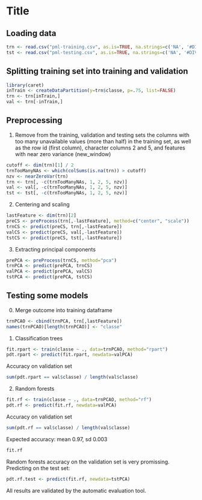 Title
========================================================

## Loading data
```r
trn <- read.csv("pml-training.csv", as.is=TRUE, na.strings=c('NA', '#DIV/0!', '""'))
tst <- read.csv("pml-testing.csv", as.is=TRUE, na.strings=c('NA', '#DIV/0!', '""'))
```

## Splitting training set into training and validation
```r
library(caret)
inTrain <- createDataPartition(y=trn$classe, p=.75, list=FALSE)
trn <- trn[inTrain,]
val <- trn[-inTrain,]
```

## Preprocessing

1. Remove from the training, validation and testing sets the columns with too many unavailable values (more than half) in the training set, as well as the row id (first column), character columns 2 and 5, and features with near zero variance (new_window)
```r
cutoff <- dim(trn)[1] / 2
trnTooManyNAs <- which(colSums(is.na(trn)) > cutoff)
nzv <- nearZeroVar(trn)
trn <- trn[, -c(trnTooManyNAs, 1, 2, 5, nzv)]
val <- val[, -c(trnTooManyNAs, 1, 2, 5, nzv)]
tst <- tst[, -c(trnTooManyNAs, 1, 2, 5, nzv)]
```

2. Centering and scaling
```r
lastFeature <- dim(trn)[2]
preCS <- preProcess(trn[,-lastFeature], method=c("center", "scale"))
trnCS <- predict(preCS, trn[,-lastFeature]) 
valCS <- predict(preCS, val[,-lastFeature]) 
tstCS <- predict(preCS, tst[,-lastFeature]) 
```

3. Extracting principal components
```r
prePCA <- preProcess(trnCS, method="pca")
trnPCA <- predict(prePCA, trnCS)
valPCA <- predict(prePCA, valCS)
tstPCA <- predict(prePCA, tstCS)
```

## Testing some models

0. Merge outcome into training dataframe
```r
trnPCAO <- cbind(trnPCA, trn[,lastFeature])
names(trnPCAO)[length(trnPCAO)] <- "classe"
```

1. Classification trees
```r
fit.rpart <- train(classe ~ ., data=trnPCAO, method="rpart")
pdt.rpart <- predict(fit.rpart, newdata=valPCA)
```

Accuracy on validation set
```r
sum(pdt.rpart == val$classe) / length(val$classe)
```

2. Random forests
```r
fit.rf <- train(classe ~ ., data=trnPCAO, method="rf")
pdt.rf <- predict(fit.rf, newdata=valPCA)
```

Accuracy on validation set
```r
sum(pdt.rf == val$classe) / length(val$classe)
```

Expected accuracy: mean 0.97, sd 0.003
```r
fit.rf
```

Random forests accuracy on the validation set is very promissing.
Predicting on the test set:
```r
pdt.rf.test <- predict(fit.rf, newdata=tstPCA)
```
All results are validated by the automatic evaluation tool.
